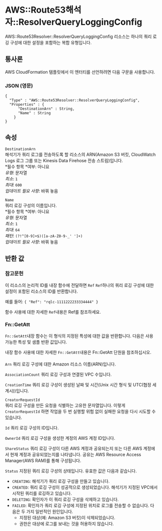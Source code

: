 # AWS::Route53해석자::ResolverQueryLoggingConfig

AWS::Route53Resolver::ResolverQueryLoggingConfig 리소스는 하나의 쿼리 로깅 구성에 대한 설정을 포함하는 복합 유형입니다.

## 통사론

AWS CloudFormation 템플릿에서 이 엔터티를 선언하려면 다음 구문을 사용합니다.

### JSON (영문)

```
{
  "Type" : "AWS::Route53Resolver::ResolverQueryLoggingConfig",
  "Properties" : {
      "DestinationArn" : String,
      "Name" : String
    }
}
```

## 속성

`DestinationArn`  
해석기가 쿼리 로그를 전송하도록 할 리소스의 ARN(Amazon S3 버킷, CloudWatch Logs 로그 그룹 또는 Kinesis Data Firehose 전송 스트림)입니다.  
*필수 항목 *여부: 아니요  
_유형_: 문자열  
_최소_: `1`  
_최대_: `600`  
_업데이트 필요 사항_: 바꿔 놓음

`Name`  
쿼리 로깅 구성의 이름입니다.  
*필수 항목 *여부: 아니요  
_유형_: 문자열  
_최소_: `1`  
_최대_: `64`  
_패턴_: `(?!^[0-9]+$)([a-zA-Z0-9-_' ']+)`  
_업데이트 필요 사항_: 바꿔 놓음

## 반환 값

### 참고문헌

이 리소스의 논리적 ID를 내장 함수에 전달하면 `Ref` `Ref`하나의 쿼리 로깅 구성에 대한 설정이 포함된 리소스의 ID를 반환합니다.

예를 들어: `{ "Ref": "rqlc-1111222233334444" }`

함수 사용에 대한 자세한 `Ref`내용은 Ref를 참조하세요.

### Fn::GetAtt

`Fn::GetAtt`내장 함수는 이 형식의 지정된 특성에 대한 값을 반환합니다. 다음은 사용 가능한 특성 및 샘플 반환 값입니다.

내장 함수 사용에 대한 자세한 `Fn::GetAtt`내용은 Fn::GetAtt 단원을 참조하십시오.

####

`Arn` 쿼리 로깅 구성에 대한 Amazon 리소스 이름(ARN)입니다.

`AssociationCount` 쿼리 로깅 구성과 연결된 VPC 수입니다.

`CreationTime` 쿼리 로깅 구성이 생성된 날짜 및 시간(Unix 시간 형식 및 UTC(협정 세계시))입니다.

`CreatorRequestId`  
쿼리 로깅 구성을 만든 요청을 식별하는 고유한 문자열입니다. 이렇게 `CreatorRequestId` 하면 작업을 두 번 실행할 위험 없이 실패한 요청을 다시 시도할 수 있습니다.

`Id` 쿼리 로깅 구성의 ID입니다.

`OwnerId` 쿼리 로깅 구성을 생성한 계정의 AWS 계정 ID입니다.

`ShareStatus` 쿼리 로깅 구성이 다른 AWS 계정과 공유되는지 또는 다른 AWS 계정에서 현재 계정과 공유되었는지를 나타냅니다. 공유는 AWS Resource Access Manager(AWS RAM)를 통해 구성됩니다.

`Status` 지정된 쿼리 로깅 구성의 상태입니다. 유효한 값은 다음과 같습니다.

- `CREATING`: 해석기가 쿼리 로깅 구성을 만들고 있습니다.
- `CREATED`: 쿼리 로깅 구성이 성공적으로 생성되었습니다. 해석기가 지정된 VPC에서 시작된 쿼리를 로깅하고 있습니다.
- `DELETING`: 확인자가 이 쿼리 로깅 구성을 삭제하고 있습니다.
- `FAILED`: 확인자가 쿼리 로깅 구성에 지정된 위치로 로그를 전송할 수 없습니다. 다음은 두 가지 일반적인 원인입니다.
  - 지정된 대상(예: Amazon S3 버킷)이 삭제되었습니다.
  - 권한은 대상에 로그를 보내는 것을 허용하지 않습니다.
